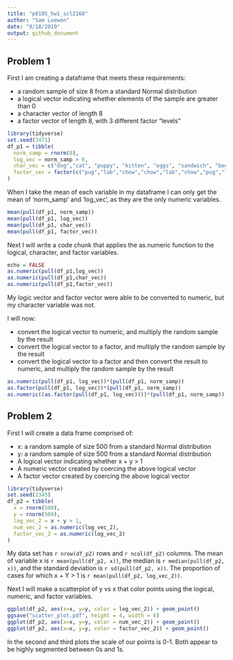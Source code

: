 ```yaml
---
title: "p8105_hw1_scl2160"
author: "Sam Loewen"
date: "9/18/2019"
output: github_document
---
```


## Problem 1

First I am creating a dataframe that meets these requirements:

*   a random sample of size 8 from a standard Normal distribution
*   a logical vector indicating whether elements of the sample are greater than 0
*   a character vector of length 8
*   a factor vector of length 8, with 3 different factor “levels”

```r
library(tidyverse)
set.seed(3471)
df_p1 = tibble(
  norm_samp = rnorm(8),
  log_vec = norm_samp > 0,
  char_vec = c("dog","cat", "puppy", "kitten", "eggs", "sandwich", "beer", "pencil"),
  factor_vec = factor(c("pug","lab","chow","chow","lab","chow","pug","lab"))
)
```

When I take the mean of each variable in my dataframe I can only get the mean of 'norm_samp' and 'log_vec', as they are the only numeric variables.

```r
mean(pull(df_p1, norm_samp))
mean(pull(df_p1, log_vec))
mean(pull(df_p1, char_vec))
mean(pull(df_p1, factor_vec))
```

Next I will write a code chunk that applies the as.numeric function to the logical, character, and factor variables.

```r
echo = FALSE
as.numeric(pull(df_p1,log_vec))
as.numeric(pull(df_p1,char_vec))
as.numeric(pull(df_p1,factor_vec))
```

My logic vector and factor vector were able to be converted to numeric, but my character variable was not.

I will now: 


*   convert the logical vector to numeric, and multiply the random sample by the result
*   convert the logical vector to a factor, and multiply the random sample by the result
*   convert the logical vector to a factor and then convert the result to numeric, and multiply the random sample by the result

```r
as.numeric(pull(df_p1, log_vec))*(pull(df_p1, norm_samp))
as.factor(pull(df_p1, log_vec))*(pull(df_p1, norm_samp))
as.numeric((as.factor(pull(df_p1, log_vec))))*(pull(df_p1, norm_samp))
```


## Problem 2

First I will create a data frame comprised of:

*   x: a random sample of size 500 from a standard Normal distribution
*   y: a random sample of size 500 from a standard Normal distribution
*   A logical vector indicating whether x + y > 1
*   A numeric vector created by coercing the above logical vector
*   A factor vector created by coercing the above logical vector

```r
library(tidyverse)
set.seed(2345)
df_p2 = tibble(
  x = rnorm(500),
  y = rnorm(500),
  log_vec_2 = x + y > 1,
  num_vec_2 = as.numeric(log_vec_2),
  factor_vec_2 = as.numeric(log_vec_2)
)
```

My data set has `r nrow(df_p2)` rows and `r ncol(df_p2)` columns. The mean of variable x is `r mean(pull(df_p2, x))`, the median is `r median(pull(df_p2, x))`, and the standard deviation is `r sd(pull(df_p2, x))`. The proportion of cases for which x + Y > 1 is `r mean(pull(df_p2, log_vec_2))`.

Next I will make a scatterplot of y vs x that color points using the logical, numeric, and factor variables.

```r
ggplot(df_p2, aes(x=x, y=y, color = log_vec_2)) + geom_point()
ggsave("scatter_plot.pdf", height = 4, width = 6)
ggplot(df_p2, aes(x=x, y=y, color = num_vec_2)) + geom_point()
ggplot(df_p2, aes(x=x, y=y, color = factor_vec_2)) + geom_point()
```

In the second and third plots the scale of our points is 0-1. Both appear to be highly segmented between 0s and 1s.